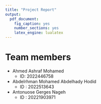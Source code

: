 ```yaml
---
title: "Project Report"
output: 
  pdf_document: 
    fig_caption: yes
    number_sections: yes
    latex_engine: lualatex
---
```


# Team members

- Ahmed Ashraf Mohamed
  - ID: 2022446758
- Abdelrhman Mohamed Abdelhady Hodid
  - ID : 2022513643
- Antonuose Gerges Nageh
  - ID : 20221903971